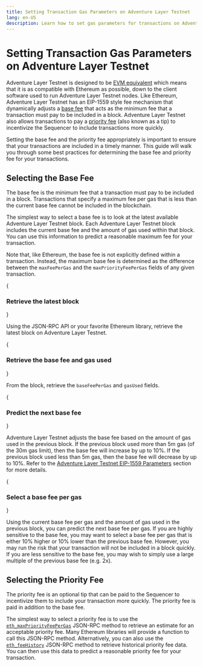 ```yaml
---
title: Setting Transaction Gas Parameters on Adventure Layer Testnet
lang: en-US
description: Learn how to set gas parameters for transactions on Adventure Layer Testnet.
---
```



# Setting Transaction Gas Parameters on Adventure Layer Testnet

Adventure Layer Testnet is designed to be [EVM equivalent](https://web.archive.org/web/20231127160757/https://medium.com/ethereum-optimism/introducing-evm-equivalence-5c2021deb306) which means that it is as compatible with Ethereum as possible, down to the client software used to run Adventure Layer Testnet nodes.
Like Ethereum, Adventure Layer Testnet has an EIP-1559 style fee mechanism that dynamically adjusts a [base fee](https://ethereum.org/en/developers/docs/gas/#base-fee) that acts as the minimum fee that a transaction must pay to be included in a block.
Adventure Layer Testnet also allows transactions to pay a [priority fee](https://ethereum.org/en/developers/docs/gas/#priority-fee) (also known as a tip) to incentivize the Sequencer to include transactions more quickly.

Setting the base fee and the priority fee appropriately is important to ensure that your transactions are included in a timely manner.
This guide will walk you through some best practices for determining the base fee and priority fee for your transactions.

## Selecting the Base Fee

The base fee is the minimum fee that a transaction must pay to be included in a block.
Transactions that specify a maximum fee per gas that is less than the current base fee cannot be included in the blockchain.

The simplest way to select a base fee is to look at the latest available Adventure Layer Testnet block.
Each Adventure Layer Testnet block includes the current base fee and the amount of gas used within that block.
You can use this information to predict a reasonable maximum fee for your transaction.

Note that, like Ethereum, the base fee is not explicitly defined within a transaction.
Instead, the maximum base fee is determined as the difference between the `maxFeePerGas` and the `maxPriorityFeePerGas` fields of any given transaction.

<Steps>

{<h3>Retrieve the latest block</h3>}

Using the JSON-RPC API or your favorite Ethereum library, retrieve the latest block on Adventure Layer Testnet.

{<h3>Retrieve the base fee and gas used</h3>}

From the block, retrieve the `baseFeePerGas` and `gasUsed` fields.

{<h3>Predict the next base fee</h3>}

Adventure Layer Testnet adjusts the base fee based on the amount of gas used in the previous block.
If the previous block used more than 5m gas (of the 30m gas limit), then the base fee will increase by up to 10%.
If the previous block used less than 5m gas, then the base fee will decrease by up to 10%.
Refer to the [Adventure Layer Testnet EIP-1559 Parameters](/chain/differences#eip-1559-parameters) section for more details.

{<h3>Select a base fee per gas</h3>}

Using the current base fee per gas and the amount of gas used in the previous block, you can predict the next base fee per gas.
If you are highly sensitive to the base fee, you may want to select a base fee per gas that is either 10% higher or 10% lower than the previous base fee.
However, you may run the risk that your transaction will not be included in a block quickly.
If you are less sensitive to the base fee, you may wish to simply use a large multiple of the previous base fee (e.g. 2x).

</Steps>

## Selecting the Priority Fee

The priority fee is an optional tip that can be paid to the Sequencer to incentivize them to include your transaction more quickly.
The priority fee is paid in addition to the base fee.

The simplest way to select a priority fee is to use the [`eth_maxPriorityFeePerGas`](https://docs.alchemy.com/reference/eth-maxpriorityfeepergas) JSON-RPC method to retrieve an estimate for an acceptable priority fee.
Many Ethereum libraries will provide a function to call this JSON-RPC method.
Alternatively, you can also use the [`eth_feeHistory`](https://docs.alchemy.com/reference/eth-feehistory) JSON-RPC method to retrieve historical priority fee data.
You can then use this data to predict a reasonable priority fee for your transaction.
